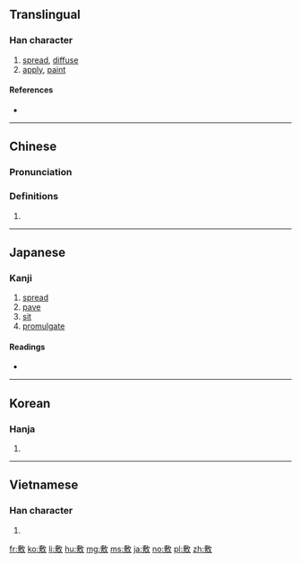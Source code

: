 ==Translingual==

===Han character===
{{Han char|rn=66|rad=攴|as=11|sn=15|four=58240|canj=ISOK|ids=⿰⿱甫方攵}}

# [[spread]], [[diffuse]]
# [[apply]], [[paint]]

====References====
* {{Han ref|kx=0474.530|dkj=13359|dj=0829.030|hdz=21473.070|uh=6577|ud=25975|bh=BCC5|bd=48325}}

----

==Chinese==
{{zh-forms}}

===Pronunciation===
{{zh-pron
|m=fū
|c=fu1
|mc=y
|oc=y
|ma=
|cat=v
}}

===Definitions===
# {{rfdef|lang=zh}}

----

==Japanese==

===Kanji===
{{ja-kanji|grade=c|rs=攴11}}

# [[spread]]
# [[pave]]
# [[sit]]
# [[promulgate]]

====Readings====
* {{ja-readings|on=[[ふ]] (fu)|kun=[[しく]] (shiku), [[しき]] (shiki)}}

----

==Korean==

===Hanja===
{{ko-hanja|hangeul=부|eumhun=|rv=bu|mr=pu|y=pu}}

# {{defn|lang=ko|sort=攴11}}

----

==Vietnamese==

===Han character===
{{vi-hantu|[[phô]], [[phu]]|rs=攴11}}

# {{defn|lang=vi|sort=攴11}}

[[fr:敷]]
[[ko:敷]]
[[li:敷]]
[[hu:敷]]
[[mg:敷]]
[[ms:敷]]
[[ja:敷]]
[[no:敷]]
[[pl:敷]]
[[zh:敷]]